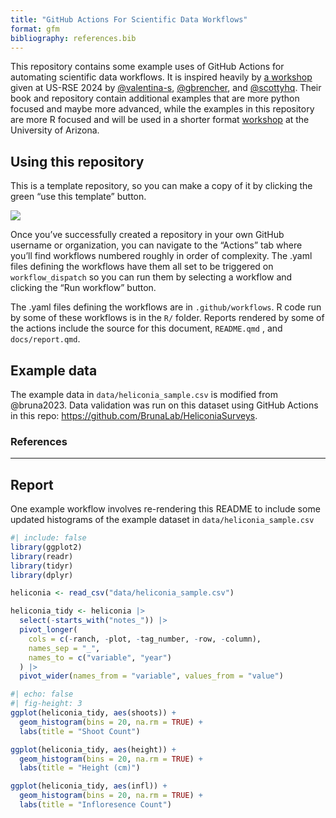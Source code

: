 ```yaml
---
title: "GitHub Actions For Scientific Data Workflows"
format: gfm
bibliography: references.bib
---
```


<!-- README.md is generated from README.qmd.  Do not edit README.md, edit README.qmd instead! -->

This repository contains some example uses of GitHub Actions for automating scientific data workflows.
It is inspired heavily by [a workshop](https://githubactionstutorial-usrse24.readthedocs.io/en/latest/intro.html) given at US-RSE 2024 by [\@valentina-s](https://github.com/valentina-s), [\@gbrencher](https://github.com/gbrencher), and [\@scottyhq](https://github.com/scottyhq).
Their book and repository contain additional examples that are more python focused and maybe more advanced, while the examples in this repository are more R focused and will be used in a shorter format [workshop](https://datascience.cct.arizona.edu/events/automating-research-data-workflows-github-actions) at the University of Arizona.

## Using this repository

This is a template repository, so you can make a copy of it by clicking the green "use this template" button.

![](images/Screenshot.png)

Once you've successfully created a repository in your own GitHub username or organization, you can navigate to the "Actions" tab where you'll find workflows numbered roughly in order of complexity.
The .yaml files defining the workflows have them all set to be triggered on `workflow_dispatch` so you can run them by selecting a workflow and clicking the "Run workflow" button.

The .yaml files defining the workflows are in `.github/workflows`.
R code run by some of these workflows is in the `R/` folder.
Reports rendered by some of the actions include the source for this document, `README.qmd` , and `docs/report.qmd`.

## Example data

The example data in `data/heliconia_sample.csv` is modified from @bruna2023.
Data validation was run on this dataset using GitHub Actions in this repo: <https://github.com/BrunaLab/HeliconiaSurveys>.

### References

::: {#refs}
:::

------------------------------------------------------------------------

## Report

One example workflow involves re-rendering this README to include some updated histograms of the example dataset in `data/heliconia_sample.csv`

```r
#| include: false
library(ggplot2)
library(readr)
library(tidyr)
library(dplyr)

heliconia <- read_csv("data/heliconia_sample.csv")

heliconia_tidy <- heliconia |> 
  select(-starts_with("notes_")) |> 
  pivot_longer(
    cols = c(-ranch, -plot, -tag_number, -row, -column),
    names_sep = "_",
    names_to = c("variable", "year")
  ) |> 
  pivot_wider(names_from = "variable", values_from = "value")
```

```r
#| echo: false
#| fig-height: 3
ggplot(heliconia_tidy, aes(shoots)) +
  geom_histogram(bins = 20, na.rm = TRUE) +
  labs(title = "Shoot Count")

ggplot(heliconia_tidy, aes(height)) +
  geom_histogram(bins = 20, na.rm = TRUE) +
  labs(title = "Height (cm)")

ggplot(heliconia_tidy, aes(infl)) +
  geom_histogram(bins = 20, na.rm = TRUE) +
  labs(title = "Infloresence Count")
```
